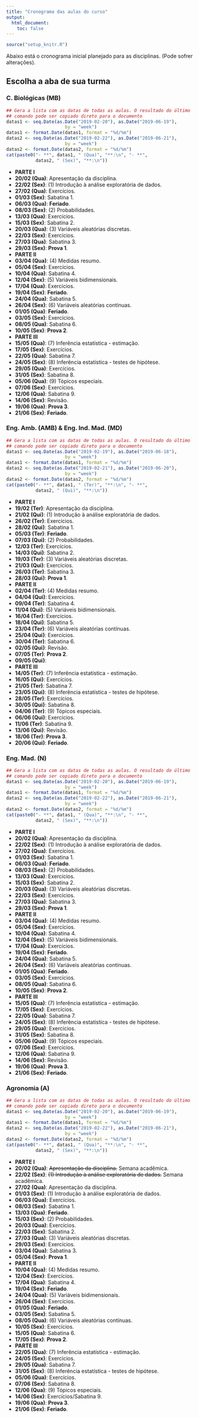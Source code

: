 ```yaml
---
title: "Cronograma das aulas do curso"
output:
  html_document:
    toc: false
---
```


```r
source("setup_knitr.R")
```

Abaixo está o cronograma inicial planejado para as disciplinas. (Pode
sofrer alterações).

## Escolha a aba de sua turma {.tabset}

### C. Biológicas (MB)

```r
## Gera a lista com as datas de todas as aulas. O resultado do último
## comando pode ser copiado direto para o documento
datas1 <- seq.Date(as.Date("2019-02-20"), as.Date("2019-06-19"),
                      by = "week")
datas1 <- format.Date(datas1, format = "%d/%m")
datas2 <- seq.Date(as.Date("2019-02-22"), as.Date("2019-06-21"),
                      by = "week")
datas2 <- format.Date(datas2, format = "%d/%m")
cat(paste0("- **", datas1, " (Qua)", "**:\n", "- **",
           datas2, " (Sex)", "**:\n"))
```

- **PARTE I**
- **20/02 (Qua)**: Apresentação da disciplina.
- **22/02 (Sex)**: (1) Introdução à análise exploratória de dados.
- **27/02 (Qua)**: Exercícios.
- **01/03 (Sex)**: Sabatina 1.
- **06/03 (Qua)**: **Feriado**.
- **08/03 (Sex)**: (2) Probabilidades.
- **13/03 (Qua)**: Exercícios.
- **15/03 (Sex)**: Sabatina 2.
- **20/03 (Qua)**: (3) Variáveis aleatórias discretas.
- **22/03 (Sex)**: Exercícios.
- **27/03 (Qua)**: Sabatina 3.
- **29/03 (Sex)**: **Prova 1**.
- **PARTE II**
- **03/04 (Qua)**: (4) Medidas resumo.
- **05/04 (Sex)**: Exercícios.
- **10/04 (Qua)**: Sabatina 4.
- **12/04 (Sex)**: (5) Variáveis bidimensionais.
- **17/04 (Qua)**: Exercícios.
- **19/04 (Sex)**: **Feriado**.
- **24/04 (Qua)**: Sabatina 5.
- **26/04 (Sex)**: (6) Variáveis aleatórias contínuas.
- **01/05 (Qua)**: **Feriado**.
- **03/05 (Sex)**: Exercícios.
- **08/05 (Qua)**: Sabatina 6.
- **10/05 (Sex)**: **Prova 2**.
- **PARTE III**
- **15/05 (Qua)**: (7) Inferência estatística - estimação.
- **17/05 (Sex)**: Exercícios.
- **22/05 (Qua)**: Sabatina 7.
- **24/05 (Sex)**: (8) Inferência estatística - testes de hipótese.
- **29/05 (Qua)**: Exercícios.
- **31/05 (Sex)**: Sabatina 8.
- **05/06 (Qua)**: (9) Tópicos especiais.
- **07/06 (Sex)**: Exercícios.
- **12/06 (Qua)**: Sabatina 9.
- **14/06 (Sex)**: Revisão.
- **19/06 (Qua)**: **Prova 3**.
- **21/06 (Sex)**: **Feriado**.

### Eng. Amb. (AMB) & Eng. Ind. Mad. (MD)

```r
## Gera a lista com as datas de todas as aulas. O resultado do último
## comando pode ser copiado direto para o documento
datas1 <- seq.Date(as.Date("2019-02-19"), as.Date("2019-06-18"),
                      by = "week")
datas1 <- format.Date(datas1, format = "%d/%m")
datas2 <- seq.Date(as.Date("2019-02-21"), as.Date("2019-06-20"),
                      by = "week")
datas2 <- format.Date(datas2, format = "%d/%m")
cat(paste0("- **", datas1, " (Ter)", "**:\n", "- **",
           datas2, " (Qui)", "**:\n"))
```

- **PARTE I**
- **19/02 (Ter)**: Apresentação da disciplina.
- **21/02 (Qui)**: (1) Introdução à análise exploratória de dados.
- **26/02 (Ter)**: Exercícios.
- **28/02 (Qui)**: Sabatina 1.
- **05/03 (Ter)**: **Feriado**.
- **07/03 (Qui)**: (2) Probabilidades.
- **12/03 (Ter)**: Exercícios.
- **14/03 (Qui)**: Sabatina 2.
- **19/03 (Ter)**: (3) Variáveis aleatórias discretas.
- **21/03 (Qui)**: Exercícios.
- **26/03 (Ter)**: Sabatina 3.
- **28/03 (Qui)**: **Prova 1**.
- **PARTE II**
- **02/04 (Ter)**: (4) Medidas resumo.
- **04/04 (Qui)**: Exercícios.
- **09/04 (Ter)**: Sabatina 4.
- **11/04 (Qui)**: (5) Variáveis bidimensionais.
- **16/04 (Ter)**: Exercícios.
- **18/04 (Qui)**: Sabatina 5.
- **23/04 (Ter)**: (6) Variáveis aleatórias contínuas.
- **25/04 (Qui)**: Exercícios.
- **30/04 (Ter)**: Sabatina 6.
- **02/05 (Qui)**: Revisão.
- **07/05 (Ter)**: **Prova 2**.
- **09/05 (Qui)**:
- **PARTE III**
- **14/05 (Ter)**: (7) Inferência estatística - estimação.
- **16/05 (Qui)**: Exercícios.
- **21/05 (Ter)**: Sabatina 7.
- **23/05 (Qui)**: (8) Inferência estatística - testes de hipótese.
- **28/05 (Ter)**: Exercícios.
- **30/05 (Qui)**: Sabatina 8.
- **04/06 (Ter)**: (9) Tópicos especiais.
- **06/06 (Qui)**: Exercícios.
- **11/06 (Ter)**: Sabatina 9.
- **13/06 (Qui)**: Revisão.
- **18/06 (Ter)**: **Prova 3**.
- **20/06 (Qui)**: **Feriado**.

### Eng. Mad. (N)

```r
## Gera a lista com as datas de todas as aulas. O resultado do último
## comando pode ser copiado direto para o documento
datas1 <- seq.Date(as.Date("2019-02-20"), as.Date("2019-06-19"),
                      by = "week")
datas1 <- format.Date(datas1, format = "%d/%m")
datas2 <- seq.Date(as.Date("2019-02-22"), as.Date("2019-06-21"),
                      by = "week")
datas2 <- format.Date(datas2, format = "%d/%m")
cat(paste0("- **", datas1, " (Qua)", "**:\n", "- **",
           datas2, " (Sex)", "**:\n"))
```

- **PARTE I**
- **20/02 (Qua)**: Apresentação da disciplina.
- **22/02 (Sex)**: (1) Introdução à análise exploratória de dados.
- **27/02 (Qua)**: Exercícios.
- **01/03 (Sex)**: Sabatina 1.
- **06/03 (Qua)**: **Feriado**.
- **08/03 (Sex)**: (2) Probabilidades.
- **13/03 (Qua)**: Exercícios.
- **15/03 (Sex)**: Sabatina 2.
- **20/03 (Qua)**: (3) Variáveis aleatórias discretas.
- **22/03 (Sex)**: Exercícios.
- **27/03 (Qua)**: Sabatina 3.
- **29/03 (Sex)**: **Prova 1**.
- **PARTE II**
- **03/04 (Qua)**: (4) Medidas resumo.
- **05/04 (Sex)**: Exercícios.
- **10/04 (Qua)**: Sabatina 4.
- **12/04 (Sex)**: (5) Variáveis bidimensionais.
- **17/04 (Qua)**: Exercícios.
- **19/04 (Sex)**: **Feriado**.
- **24/04 (Qua)**: Sabatina 5.
- **26/04 (Sex)**: (6) Variáveis aleatórias contínuas.
- **01/05 (Qua)**: **Feriado**.
- **03/05 (Sex)**: Exercícios.
- **08/05 (Qua)**: Sabatina 6.
- **10/05 (Sex)**: **Prova 2**.
- **PARTE III**
- **15/05 (Qua)**: (7) Inferência estatística - estimação.
- **17/05 (Sex)**: Exercícios.
- **22/05 (Qua)**: Sabatina 7.
- **24/05 (Sex)**: (8) Inferência estatística - testes de hipótese.
- **29/05 (Qua)**: Exercícios.
- **31/05 (Sex)**: Sabatina 8.
- **05/06 (Qua)**: (9) Tópicos especiais.
- **07/06 (Sex)**: Exercícios.
- **12/06 (Qua)**: Sabatina 9.
- **14/06 (Sex)**: Revisão.
- **19/06 (Qua)**: **Prova 3**.
- **21/06 (Sex)**: **Feriado**.

### Agronomia (A)

```r
## Gera a lista com as datas de todas as aulas. O resultado do último
## comando pode ser copiado direto para o documento
datas1 <- seq.Date(as.Date("2019-02-20"), as.Date("2019-06-19"),
                      by = "week")
datas1 <- format.Date(datas1, format = "%d/%m")
datas2 <- seq.Date(as.Date("2019-02-22"), as.Date("2019-06-21"),
                      by = "week")
datas2 <- format.Date(datas2, format = "%d/%m")
cat(paste0("- **", datas1, " (Qua)", "**:\n", "- **",
           datas2, " (Sex)", "**:\n"))
```

- **PARTE I**
- **20/02 (Qua)**: ~~Apresentação da disciplina.~~ Semana acadêmica.
- **22/02 (Sex)**: ~~(1) Introdução à análise exploratória de dados.~~
  Semana acadêmica.
- **27/02 (Qua)**: Apresentação da disciplina.
- **01/03 (Sex)**: (1) Introdução à análise exploratória de dados.
- **06/03 (Qua)**: Exercícios.
- **08/03 (Sex)**: Sabatina 1.
- **13/03 (Qua)**: **Feriado**.
- **15/03 (Sex)**: (2) Probabilidades.
- **20/03 (Qua)**: Exercícios.
- **22/03 (Sex)**: Sabatina 2.
- **27/03 (Qua)**: (3) Variáveis aleatórias discretas.
- **29/03 (Sex)**: Exercícios.
- **03/04 (Qua)**: Sabatina 3.
- **05/04 (Sex)**: **Prova 1**.
- **PARTE II**
- **10/04 (Qua)**: (4) Medidas resumo.
- **12/04 (Sex)**: Exercícios.
- **17/04 (Qua)**: Sabatina 4.
- **19/04 (Sex)**: **Feriado**.
- **24/04 (Qua)**: (5) Variáveis bidimensionais.
- **26/04 (Sex)**: Exercícios.
- **01/05 (Qua)**: **Feriado**.
- **03/05 (Sex)**: Sabatina 5.
- **08/05 (Qua)**: (6) Variáveis aleatórias contínuas.
- **10/05 (Sex)**: Exercícios.
- **15/05 (Qua)**: Sabatina 6.
- **17/05 (Sex)**: **Prova 2**.
- **PARTE III**
- **22/05 (Qua)**: (7) Inferência estatística - estimação.
- **24/05 (Sex)**: Exercícios.
- **29/05 (Qua)**: Sabatina 7.
- **31/05 (Sex)**: (8) Inferência estatística - testes de hipótese.
- **05/06 (Qua)**: Exercícios.
- **07/06 (Sex)**: Sabatina 8.
- **12/06 (Qua)**: (9) Tópicos especiais.
- **14/06 (Sex)**: Exercícios/Sabatina 9.
- **19/06 (Qua)**: **Prova 3**.
- **21/06 (Sex)**: **Feriado**.
